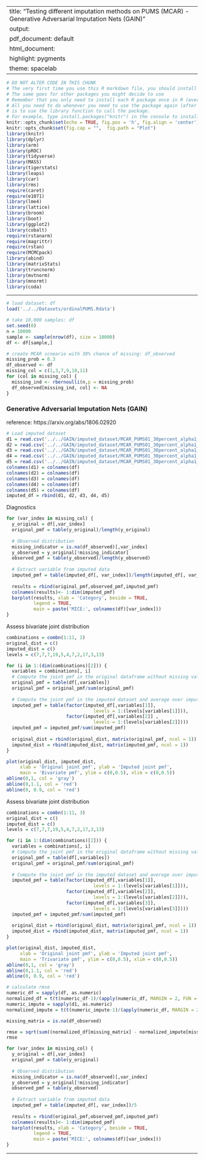 
---
title: "Testing different imputation methods on PUMS (MCAR) - Generative Adversarial Imputation Nets (GAIN)"
output:
  pdf_document: default
  html_document:
    highlight: pygments
    theme: spacelab
---

```r
# DO NOT ALTER CODE IN THIS CHUNK
# The very first time you use this R markdown file, you should install each of the packages below.
# The same goes for other packages you might decide to use
# Remember that you only need to install each R package once in R (ever -- unless you change computers).
# All you need to do whenever you need to use the package again (after restarting the R session),
# is to use the library function to call the package.
# For example, type install.packages("knitr") in the console to install the knitr package. 
knitr::opts_chunk$set(echo = TRUE, fig.pos = 'h', fig.align = 'center')
knitr::opts_chunk$set(fig.cap = "",  fig.path = "Plot")
library(knitr)
library(dplyr)
library(arm)
library(pROC)
library(tidyverse)
library(MASS)
library(tigerstats)
library(leaps)
library(car)
library(rms)
require(caret)
require(e1071)
library(lme4) 
library(lattice)
library(broom)
library(boot)
library(ggplot2)
library(cobalt)
require(rstanarm)
require(magrittr)
require(rstan)
require(MCMCpack)
library(abind)
library(matrixStats)
library(truncnorm)
library(mvtnorm)
library(mnormt)
library(coda)
```

* * *

```r
# load dataset: df
load('../../Datasets/ordinalPUMS.Rdata')

# take 10,000 samples: df
set.seed(0)
n = 10000
sample <- sample(nrow(df), size = 10000)
df <- df[sample,]

# create MCAR scneario with 30% chance of missing: df_observed
missing_prob = 0.3
df_observed <- df
missing_col = c(1,3,7,9,10,11)
for (col in missing_col) {
  missing_ind <- rbernoulli(n,p = missing_prob)
  df_observed[missing_ind, col] <- NA
}
```


### Generative Adversarial Imputation Nets (GAIN)

reference: https://arxiv.org/abs/1806.02920

```r
# Load imputed dataset
d1 = read.csv('../../GAIN/imputed_dataset/MCAR_PUMS01_30percent_alpha1_1.csv', header = FALSE, sep = ',')
d2 = read.csv('../../GAIN/imputed_dataset/MCAR_PUMS01_30percent_alpha1_2.csv', header = FALSE, sep = ',')
d3 = read.csv('../../GAIN/imputed_dataset/MCAR_PUMS01_30percent_alpha1_3.csv', header = FALSE, sep = ',')
d4 = read.csv('../../GAIN/imputed_dataset/MCAR_PUMS01_30percent_alpha1_4.csv', header = FALSE, sep = ',')
d5 = read.csv('../../GAIN/imputed_dataset/MCAR_PUMS01_30percent_alpha1_5.csv', header = FALSE, sep = ',')
colnames(d1) = colnames(df)
colnames(d2) = colnames(df)
colnames(d3) = colnames(df)
colnames(d4) = colnames(df)
colnames(d5) = colnames(df)
imputed_df = rbind(d1, d2, d3, d4, d5)
```

Diagnostics

```r
for (var_index in missing_col) {
  y_original = df[,var_index]
  original_pmf = table(y_original)/length(y_original)
  
  # Observed distribution
  missing_indicator = is.na(df_observed)[,var_index]
  y_observed = y_original[!missing_indicator]
  observed_pmf = table(y_observed)/length(y_observed)
  
  # Extract variable from imputed data
  imputed_pmf = table(imputed_df[, var_index])/length(imputed_df[, var_index])
  
  results = rbind(original_pmf,observed_pmf,imputed_pmf)
  colnames(results)<- 1:dim(imputed_pmf)
  barplot(results, xlab = 'Category', beside = TRUE, 
          legend = TRUE, 
          main = paste('MICE:', colnames(df)[var_index]))
}
```

Assess bivariate joint distribution
```r
combinations = combn(1:11, 2)
original_dist = c()
imputed_dist = c()
levels = c(7,7,7,19,5,4,7,2,17,3,13)

for (i in 1:(dim(combinations)[2])) {
  variables = combinations[, i]
  # Compute the joint pmf in the original dataframe without missing values
  original_pmf = table(df[,variables])
  original_pmf = original_pmf/sum(original_pmf)
      
  # Compute the joint pmf in the imputed dataset and average over imputations
  imputed_pmf = table(factor(imputed_df[,variables[1]], 
                                levels = 1:(levels[variables[1]])),
                      factor(imputed_df[,variables[2]] ,
                                levels = 1:(levels[variables[2]])))
  imputed_pmf = imputed_pmf/sum(imputed_pmf)
  
  original_dist = rbind(original_dist, matrix(original_pmf, ncol = 1))
  imputed_dist = rbind(imputed_dist, matrix(imputed_pmf, ncol = 1))
}

plot(original_dist, imputed_dist, 
     xlab = 'Original joint pmf', ylab = 'Imputed joint pmf', 
     main = 'Bivariate pmf', ylim = c(0,0.5), xlim = c(0,0.5))
abline(0,1, col = 'gray')
abline(0,1.1, col = 'red')
abline(0, 0.9, col = 'red')
```

Assess bivariate joint distribution
```r
combinations = combn(1:11, 3)
original_dist = c()
imputed_dist = c()
levels = c(7,7,7,19,5,4,7,2,17,3,13)

for (i in 1:(dim(combinations)[2])) {
  variables = combinations[, i]
  # Compute the joint pmf in the original dataframe without missing values
  original_pmf = table(df[,variables])
  original_pmf = original_pmf/sum(original_pmf)
      
  # Compute the joint pmf in the imputed dataset and average over imputations
  imputed_pmf = table(factor(imputed_df[,variables[1]], 
                                levels = 1:(levels[variables[1]])),
                      factor(imputed_df[,variables[2]],
                                levels = 1:(levels[variables[2]])),
                      factor(imputed_df[,variables[3]],
                                levels = 1:(levels[variables[3]])))
  imputed_pmf = imputed_pmf/sum(imputed_pmf)
  
  original_dist = rbind(original_dist, matrix(original_pmf, ncol = 1))
  imputed_dist = rbind(imputed_dist, matrix(imputed_pmf, ncol = 1))
}

plot(original_dist, imputed_dist, 
     xlab = 'Original joint pmf', ylab = 'Imputed joint pmf', 
     main = 'Trivariate pmf', ylim = c(0,0.5), xlim = c(0,0.5))
abline(0,1, col = 'gray')
abline(0,1.1, col = 'red')
abline(0, 0.9, col = 'red')
```

```r
# calculate rmse
numeric_df = sapply(df, as.numeric)
normalized_df = t(t(numeric_df-1)/(apply(numeric_df, MARGIN = 2, FUN = max)-1))
numeric_impute = sapply(d1, as.numeric)
normalized_impute = t(t(numeric_impute-1)/(apply(numeric_df, MARGIN = 2, FUN = max)-1))

missing_matrix = is.na(df_observed)

rmse = sqrt(sum((normalized_df[missing_matrix] - normalized_impute[missing_matrix])^2)/sum(missing_matrix))
rmse
```

```r
for (var_index in missing_col) {
  y_original = df[,var_index]
  original_pmf = table(y_original)
  
  # Observed distribution
  missing_indicator = is.na(df_observed)[,var_index]
  y_observed = y_original[!missing_indicator]
  observed_pmf = table(y_observed)
  
  # Extract variable from imputed data
  imputed_pmf = table(imputed_df[, var_index])/5
  
  results = rbind(original_pmf,observed_pmf,imputed_pmf)
  colnames(results)<- 1:dim(imputed_pmf)
  barplot(results, xlab = 'Category', beside = TRUE, 
          legend = TRUE, 
          main = paste('MICE:', colnames(df)[var_index]))
}
```
* * *



